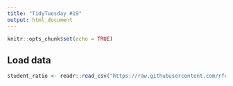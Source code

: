 ```yaml
---
title: "TidyTuesday #19"
output: html_document
---
```


```r
knitr::opts_chunk$set(echo = TRUE)
```

## Load data

```r
student_ratio <- readr::read_csv("https://raw.githubusercontent.com/rfordatascience/tidytuesday/master/data/2019/2019-05-07/student_teacher_ratio.csv")
```

